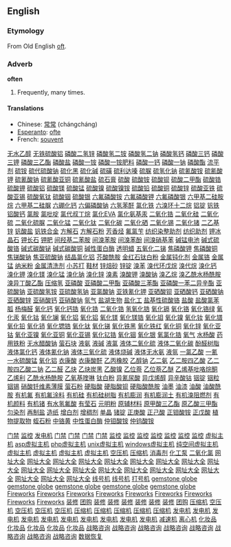 ==English==

===Etymology===
From Old English [[oft]].

===Adverb===

'''often'''

# Frequently, many times.

====Translations====
*Chinese: [[常常]] (chángcháng)
*[[Esperanto]]: [[ofte]]
*French: [[souvent]]
[http://www.shop263.com/downsoft/827.htm 无水乙醇]
[http://www.shop263.com/downsoft/828.htm 无铁硫酸铝]
[http://www.shop263.com/downsoft/829.htm 磷酸二氢锌]
[http://www.shop263.com/downsoft/830.htm 磷酸氢二铵]
[http://www.shop263.com/downsoft/831.htm 磷酸氢二钠]
[http://www.shop263.com/downsoft/832.htm 磷酸氢钙]
[http://www.shop263.com/downsoft/833.htm 磷酸三钙]
[http://www.shop263.com/downsoft/834.htm 磷酸三钾]
[http://www.shop263.com/downsoft/835.htm 磷酸三乙酯]
[http://www.shop263.com/downsoft/836.htm 磷酸盐]
[http://www.shop263.com/downsoft/837.htm 磷酸一铵]
[http://www.shop263.com/downsoft/838.htm 磷酸一铵肥料]
[http://www.shop263.com/downsoft/839.htm 磷酸一钙]
[http://www.shop263.com/downsoft/840.htm 磷酸一钠]
[http://www.shop263.com/downsoft/841.htm 磷酸酯]
[http://www.shop263.com/downsoft/842.htm 流平剂]
[http://www.shop263.com/downsoft/843.htm 硫铵]
[http://www.shop263.com/downsoft/844.htm 硫代硫酸钠]
[http://www.shop263.com/downsoft/845.htm 硫化黑]
[http://www.shop263.com/downsoft/846.htm 硫化碱]
[http://www.shop263.com/downsoft/847.htm 硫磺]
[http://www.shop263.com/downsoft/848.htm 硫利达嗪]
[http://www.shop263.com/downsoft/849.htm 硫脲]
[http://www.shop263.com/downsoft/850.htm 硫氢化钠]
[http://www.shop263.com/downsoft/851.htm 硫氰酸铵]
[http://www.shop263.com/downsoft/852.htm 硫氰酸钾]
[http://www.shop263.com/downsoft/853.htm 硫氰酸钠]
[http://www.shop263.com/downsoft/854.htm 硫氰酸亚铜]
[http://www.shop263.com/downsoft/855.htm 硫氰酸盐]
[http://www.shop263.com/downsoft/856.htm 硫石膏]
[http://www.shop263.com/downsoft/857.htm 硫酸]
[http://www.shop263.com/downsoft/858.htm 硫酸铵]
[http://www.shop263.com/downsoft/859.htm 硫酸钡]
[http://www.shop263.com/downsoft/860.htm 硫酸二甲酯]
[http://www.shop263.com/downsoft/861.htm 硫酸锆]
[http://www.shop263.com/downsoft/862.htm 硫酸钾]
[http://www.shop263.com/downsoft/863.htm 硫酸铝]
[http://www.shop263.com/downsoft/864.htm 硫酸镁]
[http://www.shop263.com/downsoft/865.htm 硫酸锰]
[http://www.shop263.com/downsoft/866.htm 硫酸镍]
[http://www.shop263.com/downsoft/867.htm 硫酸镍铵]
[http://www.shop263.com/downsoft/868.htm 硫酸铅]
[http://www.shop263.com/downsoft/869.htm 硫酸铜]
[http://www.shop263.com/downsoft/870.htm 硫酸锌]
[http://www.shop263.com/downsoft/871.htm 硫酸亚铁]
[http://www.shop263.com/downsoft/873.htm 硫酸亚锡]
[http://www.shop263.com/downsoft/873.htm 硫酸氧钛]
[http://www.shop263.com/downsoft/874.htm 硫酸铟]
[http://www.shop263.com/downsoft/875.htm 硫酸银]
[http://www.shop263.com/downsoft/876.htm 六氟磷酸铵]
[http://www.shop263.com/downsoft/877.htm 六氟磷酸钾]
[http://www.shop263.com/downsoft/878.htm 六氟磷酸银]
[http://www.shop263.com/downsoft/879.htm 六甲基二硅胺烷]
[http://www.shop263.com/downsoft/880.htm 六甲基二硅脲]
[http://www.shop263.com/downsoft/881.htm 六硼化钙]
[http://www.shop263.com/downsoft/882.htm 六偏磷酸钠]
[http://www.shop263.com/downsoft/883.htm 六氢苯酐]
[http://www.shop263.com/downsoft/884.htm 氯化铁]
[http://www.shop263.com/downsoft/885.htm 六溴环十二烷]
[http://www.shop263.com/downsoft/886.htm 铝锭]
[http://www.shop263.com/downsoft/887.htm 钒铁]
[http://www.shop263.com/downsoft/888.htm 铝酸钙]
[http://www.shop263.com/downsoft/889.htm 氯胺]
[http://www.shop263.com/downsoft/890.htm 氯吡啶]
[http://www.shop263.com/downsoft/891.htm 氯代叔丁烷]
[http://www.shop263.com/downsoft/892.htm 氯化EVA]
[http://www.shop263.com/downsoft/893.htm 氯化氨基汞]
[http://www.shop263.com/downsoft/894.htm 二氧化锆]
[http://www.shop263.com/downsoft/895.htm 二氧化硅]
[http://www.shop263.com/downsoft/896.htm 二氧化硫]
[http://www.shop263.com/downsoft/897.htm 二氧化硫脲]
[http://www.shop263.com/downsoft/898.htm 二氧化锰]
[http://www.shop263.com/downsoft/899.htm 二氧化钛]
[http://www.shop263.com/downsoft/900.htm 二氧化碳]
[http://www.shop263.com/downsoft/901.htm 二氧化硒]
[http://www.shop263.com/downsoft/902.htm 二氧化锡]
[http://www.shop263.com/downsoft/903.htm 二氧化锗]
[http://www.shop263.com/downsoft/904.htm 二乙基锌]
[http://www.shop263.com/downsoft/905.htm 钒酸盐]
[http://www.shop263.com/downsoft/906.htm 钒铁合金]
[http://www.shop263.com/downsoft/907.htm 方解石]
[http://www.shop263.com/downsoft/908.htm 方解石粉]
[http://www.shop263.com/downsoft/909.htm 芳香烃]
[http://www.shop263.com/downsoft/910.htm 氟氯苄]
[http://www.shop263.com/downsoft/911.htm 纺织染整助剂]
[http://www.shop263.com/downsoft/912.htm 纺织助剂]
[http://www.shop263.com/downsoft/913.htm 钾冰晶石]
[http://www.shop263.com/downsoft/914.htm 钾长石]
[http://www.shop263.com/downsoft/915.htm 钾肥]
[http://www.shop263.com/downsoft/916.htm 间羟基二苯胺]
[http://www.shop263.com/downsoft/917.htm 间溴苯胺]
[http://www.shop263.com/downsoft/918.htm 间溴苯酚]
[http://www.shop263.com/downsoft/919.htm 间溴硝基苯]
[http://www.shop263.com/downsoft/920.htm 碱锰电池]
[http://www.shop263.com/downsoft/921.htm 碱式硫酸铬]
[http://www.shop263.com/downsoft/922.htm 碱式碳酸铋]
[http://www.shop263.com/downsoft/923.htm 碱式碳酸铜]
[http://www.shop263.com/downsoft/924.htm 碱性蛋白酶]
[http://www.shop263.com/downsoft/925.htm 透明蜡]
[http://www.shop263.com/downsoft/926.htm 五氧化二锑]
[http://www.shop263.com/downsoft/927.htm 焦磷酸钾]
[http://www.shop263.com/downsoft/928.htm 焦磷酸铜]
[http://www.shop263.com/downsoft/929.htm 焦锑酸钠]
[http://www.shop263.com/downsoft/930.htm 焦亚硫酸钠]
[http://www.shop263.com/downsoft/931.htm 结晶氯化铝]
[http://www.shop263.com/downsoft/932.htm 芥酸酰胺]
[http://www.shop263.com/downsoft/933.htm 金红石钛白粉]
[http://www.shop263.com/downsoft/934.htm 金属钝化剂]
[http://www.shop263.com/downsoft/935.htm 金属铬]
[http://www.shop263.com/downsoft/936.htm 金属锰]
[http://www.shop263.com/downsoft/937.htm 纳米粉]
[http://www.shop263.com/downsoft/938.htm 金属清洗剂]
[http://www.shop263.com/downsoft/939.htm 小苏打]
[http://www.shop263.com/downsoft/940.htm 鞋材]
[http://www.shop263.com/downsoft/941.htm 锌焙砂]
[http://www.shop263.com/downsoft/942.htm 锌锭]
[http://www.shop263.com/downsoft/943.htm 溴苯]
[http://www.shop263.com/downsoft/944.htm 溴代环戊烷]
[http://www.shop263.com/downsoft/945.htm 溴代烷]
[http://www.shop263.com/downsoft/946.htm 溴化钙]
[http://www.shop263.com/downsoft/947.htm 溴化钾]
[http://www.shop263.com/downsoft/948.htm 溴化镁]
[http://www.shop263.com/downsoft/949.htm 溴化锰]
[http://www.shop263.com/downsoft/950.htm 溴化钠]
[http://www.shop263.com/downsoft/951.htm 溴化锌]
[http://www.shop263.com/downsoft/952.htm 溴素]
[http://www.shop263.com/downsoft/953.htm 溴酸钾]
[http://www.shop263.com/downsoft/954.htm 溴酸钠]
[http://www.shop263.com/downsoft/955.htm 溴乙烷]
[http://www.shop263.com/downsoft/956.htm 溴乙酰水杨酰胺]
[http://www.shop263.com/downsoft/957.htm 溴异丁酸乙酯]
[http://www.shop263.com/downsoft/958.htm 压缩氢]
[http://www.shop263.com/downsoft/959.htm 亚磷酸]
[http://www.shop263.com/downsoft/960.htm 亚磷酸二甲酯]
[http://www.shop263.com/downsoft/961.htm 亚磷酸三苯酯]
[http://www.shop263.com/downsoft/962.htm 亚磷酸一苯二异辛酯]
[http://www.shop263.com/downsoft/963.htm 亚硫酸钠]
[http://www.shop263.com/downsoft/964.htm 亚硫酸氢铵]
[http://www.shop263.com/downsoft/965.htm 亚硫酸氢钠]
[http://www.shop263.com/downsoft/966.htm 亚氯酸钠]
[http://www.shop263.com/downsoft/967.htm 亚铁氰化钾]
[http://www.shop263.com/downsoft/968.htm 亚硒酸钡]
[http://www.shop263.com/downsoft/969.htm 亚硒酸钙]
[http://www.shop263.com/downsoft/970.htm 亚硒酸钠]
[http://www.shop263.com/downsoft/971.htm 亚硒酸锌]
[http://www.shop263.com/downsoft/972.htm 亚硝酸钙]
[http://www.shop263.com/downsoft/973.htm 亚硝酸钠]
[http://www.shop263.com/downsoft/974.htm 氩气]
[http://www.shop263.com/downsoft/975.htm 盐湖生物]
[http://www.shop263.com/downsoft/976.htm 盐化工]
[http://www.shop263.com/downsoft/977.htm 盐基性硫酸铬]
[http://www.shop263.com/downsoft/978.htm 盐酸]
[http://www.shop263.com/downsoft/979.htm 盐酸氯苯胍]
[http://www.shop263.com/downsoft/980.htm 杨梅醛]
[http://www.shop263.com/downsoft/981.htm 氧化钙]
[http://www.shop263.com/downsoft/982.htm 氧化钙锆]
[http://www.shop263.com/downsoft/983.htm 氧化锆]
[http://www.shop263.com/downsoft/984.htm 二氧化锆]
[http://www.shop263.com/downsoft/985.htm 氢氧化锆]
[http://www.shop263.com/downsoft/986.htm 氧化镉]
[http://www.shop263.com/downsoft/987.htm 氧化铬]
[http://www.shop263.com/downsoft/988.htm 氧化铬绿]
[http://www.shop263.com/downsoft/989.htm 氧化汞]
[http://www.shop263.com/downsoft/990.htm 氧化钴]
[http://www.shop263.com/downsoft/991.htm 氧化镧]
[http://www.shop263.com/downsoft/992.htm 氧化铝]
[http://www.shop263.com/downsoft/993.htm 氧化铝]
[http://www.shop263.com/downsoft/994.htm 氧化镁]
[http://www.shop263.com/downsoft/995.htm 氧化镁锆]
[http://www.shop263.com/downsoft/996.htm 氧化钼]
[http://www.shop263.com/downsoft/997.htm 氧化镍]
[http://www.shop263.com/downsoft/998.htm 氧化钕]
[http://www.shop263.com/downsoft/999.htm 氧化镨]
[http://www.shop263.com/downsoft/1000.htm 氧化铅]
[http://www.shop263.com/downsoft/1001.htm 氧化铈]
[http://www.shop263.com/downsoft/1002.htm 氧化锶锆]
[http://www.shop263.com/downsoft/1003.htm 氧化钛]
[http://www.shop263.com/downsoft/1004.htm 氧化锑]
[http://www.shop263.com/downsoft/1005.htm 氧化铁黑]
[http://www.shop263.com/downsoft/1006.htm 氧化铁红]
[http://www.shop263.com/downsoft/1007.htm 氧化铜]
[http://www.shop263.com/downsoft/1008.htm 氧化锌]
[http://www.shop263.com/downsoft/1009.htm 氧化亚钴]
[http://www.shop263.com/downsoft/1010.htm 氧化亚镍]
[http://www.shop263.com/downsoft/1011.htm 氧化亚铜]
[http://www.shop263.com/downsoft/1012.htm 氧化亚锡]
[http://www.shop263.com/downsoft/1013.htm 氧化钇锆]
[http://www.shop263.com/downsoft/1014.htm 氧化铟]
[http://www.shop263.com/downsoft/1015.htm 氧化银]
[http://www.shop263.com/downsoft/1016.htm 氧氯化锆]
[http://www.shop263.com/downsoft/1017.htm 氧气]
[http://www.shop263.com/downsoft/1018.htm 水杨酸]
[http://www.shop263.com/downsoft/1019.htm 药用铁粉]
[http://www.shop263.com/downsoft/1020.htm 无水醋酸钠]
[http://www.shop263.com/downsoft/1021.htm 萤石块]
[http://www.shop263.com/downsoft/1022.htm 液氨]
[http://www.shop263.com/downsoft/1023.htm 液碱]
[http://www.shop263.com/downsoft/1024.htm 液氯]
[http://www.shop263.com/downsoft/1025.htm 液体二氧化硫]
[http://www.shop263.com/downsoft/1026.htm 液体二氧化碳]
[http://www.shop263.com/downsoft/1027.htm 酚醛树脂]
[http://www.shop263.com/downsoft/1028.htm 液体氯化钙]
[http://www.shop263.com/downsoft/1029.htm 液体氰化钠]
[http://www.shop263.com/downsoft/1030.htm 液体三氧化硫]
[http://www.shop263.com/downsoft/1031.htm 液体烧碱]
[http://www.shop263.com/downsoft/1032.htm 液体无水氨]
[http://www.shop263.com/downsoft/1033.htm 液氩]
[http://www.shop263.com/downsoft/1034.htm 一氯乙酸]
[http://www.shop263.com/downsoft/1035.htm 一氰]
[http://www.shop263.com/downsoft/1036.htm 一水硫酸锰]
[http://www.shop263.com/downsoft/1037.htm 氧化铝]
[http://www.shop263.com/downsoft/1038.htm 衣康酸]
[http://www.shop263.com/downsoft/1039.htm 衣康酸酐]
[http://www.shop263.com/downsoft/1040.htm 乙丙橡胶]
[http://www.shop263.com/downsoft/1041.htm 乙醇钠]
[http://www.shop263.com/downsoft/1042.htm 乙二氨]
[http://www.shop263.com/downsoft/1043.htm 乙二胺四乙酸]
[http://www.shop263.com/downsoft/1044.htm 乙二胺四乙酸二钠]
[http://www.shop263.com/downsoft/1045.htm 乙二醛]
[http://www.shop263.com/downsoft/1046.htm 乙炔]
[http://www.shop263.com/downsoft/1047.htm 乙炔炭黑]
[http://www.shop263.com/downsoft/1048.htm 乙酸镍]
[http://www.shop263.com/downsoft/1049.htm 乙位萘]
[http://www.shop263.com/downsoft/1050.htm 乙位萘乙醚]
[http://www.shop263.com/downsoft/1051.htm 乙烯基吡咯烷酮]
[http://www.shop263.com/downsoft/1052.htm 乙烯利]
[http://www.shop263.com/downsoft/1053.htm 乙酰水杨酰胺]
[http://www.shop263.com/downsoft/1054.htm 乙氧基喹啉]
[http://www.shop263.com/downsoft/1055.htm 钛白粉]
[http://www.shop263.com/downsoft/1056.htm 异氰尿酸]
[http://www.shop263.com/downsoft/1057.htm 异戊烯醇]
[http://www.shop263.com/downsoft/1058.htm 异辛酸钴]
[http://www.shop263.com/downsoft/1059.htm 铟锭]
[http://www.shop263.com/downsoft/1060.htm 铟粒]
[http://www.shop263.com/downsoft/1061.htm 铟锡]
[http://www.shop263.com/downsoft/1062.htm 硝酸钎维素薄膜]
[http://www.shop263.com/downsoft/1063.htm 萤石粉]
[http://www.shop263.com/downsoft/1064.htm 硬脂酸]
[http://www.shop263.com/downsoft/1065.htm 硬脂酸钡]
[http://www.shop263.com/downsoft/1066.htm 硬脂酸酰胺]
[http://www.shop263.com/downsoft/1067.htm 油墨]
[http://www.shop263.com/downsoft/1068.htm 油漆]
[http://www.shop263.com/downsoft/1069.htm 油酸]
[http://www.shop263.com/downsoft/1070.htm 油酸酰胺]
[http://www.shop263.com/downsoft/1071.htm 有机氟]
[http://www.shop263.com/downsoft/1072.htm 有机氟涂料]
[http://www.shop263.com/downsoft/1073.htm 有机硅]
[http://www.shop263.com/downsoft/1074.htm 有机硅树脂]
[http://www.shop263.com/downsoft/1075.htm 有机膨润]
[http://www.shop263.com/downsoft/1076.htm 有机膨润土]
[http://www.shop263.com/downsoft/1077.htm 有机溴阻燃剂]
[http://www.shop263.com/downsoft/1078.htm 有机颜料]
[http://www.shop263.com/downsoft/1079.htm 有机锗]
[http://www.shop263.com/downsoft/1070.htm 有水氢氟酸]
[http://www.shop263.com/downsoft/1081.htm 有莹石]
[http://www.shop263.com/downsoft/1082.htm 元明粉]
[http://www.shop263.com/downsoft/1083.htm 原辅材料]
[http://www.shop263.com/downsoft/1084.htm 原甲酸三乙酯]
[http://www.shop263.com/downsoft/1085.htm 原乙酸三甲酯]
[http://www.shop263.com/downsoft/1086.htm 匀染剂]
[http://www.shop263.com/downsoft/1087.htm 再制盐]
[http://www.shop263.com/downsoft/1088.htm 造纸]
[http://www.shop263.com/downsoft/1089.htm 增白剂]
[http://www.shop263.com/downsoft/1090.htm 增稠剂]
[http://www.shop263.com/downsoft/1091.htm 单晶]
[http://www.shop263.com/downsoft/1092.htm 锗锭]
[http://www.shop263.com/downsoft/1093.htm 正庚酸]
[http://www.shop263.com/downsoft/1094.htm 正己酸]
[http://www.shop263.com/downsoft/1095.htm 正钼酸铵]
[http://www.shop263.com/downsoft/1096.htm 正戊酸]
[http://www.shop263.com/downsoft/1097.htm 植物提取物]
[http://www.shop263.com/downsoft/1098.htm 蛭石粉]
[http://www.shop263.com/downsoft/1099.htm 中铬黄]
[http://www.shop263.com/downsoft/1100.htm 中性蛋白酶]
[http://www.shop263.com/downsoft/1101.htm 仲钼酸铵]
[http://www.shop263.com/downsoft/1102.htm 仲钨酸铵]







 

 

 





 

[http://www.haishun.net 门禁]
[http://www.haishun.net 监控]
[http://www.genset-sh.com 发电机]
[http://www.haishun.net/p_mjds.htm 门禁]
[http://www.haishun.net/p_mjds_dmmj.htm 门禁]
[http://www.haishun.net/p_mjds_lwmj.htm 门禁]
[http://www.haishun.net/p_mjds_yjs.htm 门禁]
[http://www.haishun.net/cctv.htm 监控]
[http://www.haishun.net/p_cctv_jk.htm 监控]
[http://www.haishun.net/p_cctv_jk_sxj.htm 监控]
[http://www.haishun.net/p_cctv_jk_xsq.htm 监控]
[http://www.haishun.net/p_cctv_jk_yplxj.htm 监控]
[http://www.haishun.net/p_cctv_jk_yt.htm 监控]
[http://www.haishun.net/p_cctv_jk_zj.htm 监控]
[http://www.7766888.com 虚拟主机]
[http://www.7766888.com/introcom.htm asp虚拟主机]
[http://www.7766888.com/introcn.htm php虚拟主机]
[http://www.7766888.com/u_puji.htm unix虚拟主机]
[http://www.7766888.com/mysql.htm windows虚拟主机]
[http://www.7766888.com/u_jingji.htm 纯空间虚拟主机]
[http://www.7766888.com/u_biaozhun.htm 虚拟主机]
[http://www.7766888.com/u_zhiqiang.htm 虚拟主机]
[http://www.7766888.com/w_jingji.htm 虚拟主机]
[http://www.7766888.com/w_biaozhun.htm 虚拟主机]
[http://www.asp169.com/marketingsoft1.htm 空压机]
[http://www.asp169.com/marketingsoft2.htm 压缩机]
[http://www.asp169.com/zhaoguan.htm 消毒剂]
[http://www.xsjby.cn 化工泵]
[http://www.asp169.com/zhaoguan2.htm 二氧化氯]
[http://www.fm360.net 网址大全]
[http://www.fm360.net/page/001.html 网址大全]
[http://www.fm360.net/page/game.htm 网址大全]
[http://www.fm360.net/page/software.htm 网址大全]
[http://www.fm360.net/page/jinshi.htm 网址大全]
[http://www.fm360.net/page/music.htm 网址大全]
[http://www.fm360.net/page/053.html 网址大全]
[http://www.fm360.net/page/flash.htm 网址大全]
[http://www.fm360.net/page/newsweek.htm 网址大全]
[http://www.fm360.net/page/club.htm 网址大全]
[http://www.fm360.net/page/stock.htm 网址大全]
[http://www.fm360.net/page/love.htm 网址大全]
[http://www.fm360.net/page/netcard.htm 网址大全]
[http://www.fm360.net/page/025.html 网址大全]
[http://www.fm360.net/page/hardware.htm 网址大全]
[http://www.fm360.net/page/sport.htm 网址大全]
[http://www.fm360.net/page/shouji.htm 网址大全]
[http://www.fm360.net/page/ym.htm 网址大全]
[http://www.fm360.net/page/ylbj.htm 网址大全]
[http://www.fm360.net/page/car.htm 网址大全]
[http://www.jifamark.com 线号机]
[http://www.jifamark.com/xhj.htm 线号机]
[http://www.jifamark.com 打号机]
[http://global.garrywa.com/index1.htm gemstone globe]
[http://global.garrywa.com/recommend.asp gemstone globe]
[http://global.garrywa.com/productclass.asp gemstone globe]
[http://global.garrywa.com gemstone globe]
[http://global.garrywa.com/order.htm gemstone globe]
[http://fireworks.garrywa.com Fireworks]
[http://fireworks.garrywa.com/about.htm Fireworks]
[http://fireworks.garrywa.com/factory.htm Fireworks]
[http://fireworks.garrywa.com/index.htm Fireworks]
[http://fireworks.garrywa.com/pro.htm Fireworks]
[http://fireworks.garrywa.com/faq.htm Fireworks]
[http://fireworks.garrywa.com/safty.htm Fireworks]
[http://fireworks.garrywa.com/contact.htm Fireworks]
[http://fireworks.garrywa.com/productclass.asp Fireworks]
[http://www.funasia.cn 装修]
[http://www.funasia.cn 团购]
[http://www.funasia.cn/pinpai.asp 装修]
[http://www.funasia.cn/client/gb_list.asp 装修]
[http://www.funasia.cn/design/index.asp 装修]
[http://www.funasia.cn/funasiaHome/index.asp 装修]
[http://www.funasia.cn/jiancai.asp 装修]
[http://www.funasia.cn/shishang.asp 装修]
[http://www.funasia.cn/mall/AboutOur.htm 团购]
[http://www.sec66.com 压缩机]
[http://www.sec66.com 空压机]
[http://www.sec66.com/ym001/pro.asp 空压机]
[http://www.sec66.com/index001.htm 空压机]
[http://www.sec66.com/ym001/intr.htm 空压机]
[http://www.sec66.com/ym001/application.htm 压缩机]
[http://www.sec66.com/ym001/service.htm 压缩机]
[http://www.sec66.com/ym001/news.htm 压缩机]
[http://www.sec66.com/ym001/bbs.htm 压缩机]
[http://www.sec66.com/ym001/en_intr.htm 压缩机]
[http://www.genset-sh.com 发电机]
[http://www.genset-sh.com/cai.asp 发电机]
[http://www.genset-sh.com/tancu.asp 发电机]
[http://www.genset-sh.com/xi3.asp 发电机]
[http://www.genset-sh.com/lan.asp 发电机]
[http://www.genset-sh.com/leng.asp 发电机]
[http://www.genset-sh.com/jiyou.asp 发电机]
[http://www.genset-sh.com/ranyou.asp 发电机]
[http://www.genset-sh.com/kuongqi.asp 发电机]
[http://www.genset-sh.com/ssss.asp 发电机]
[http://www.zj-df.com 减速机]
[http://www.xhhj.com.cn 离心机]
[http://www.cndevi.com 化妆品]
[http://www.cndevi.com/About.asp 化妆品]
[http://www.cndevi.com/Product.asp 化妆品]
[http://www.cndevi.com/sale.asp 化妆品]
[http://www.cndevi.com/Went.asp 化妆品]
[http://www.sinostrategy.com 战略咨询]
[http://www.sinostrategy.com/finalbexcel/index.asp 战略咨询]
[http://www.sinostrategy.com/finalbexcel/service/index.asp 战略咨询]
[http://www.sinostrategy.com/finalbexcel/expertise/index.asp 战略咨询]
[http://www.sinostrategy.com/finalbexcel/practice/index.asp 战略咨询]
[http://www.sinostrategy.com/finalbexcel/knowledge/index.asp 战略咨询]
[http://www.sinostrategy.com/finalbexcel/connect/index.asp 战略咨询]
[http://www.sinostrategy.com/finalbexcel/company/media_center/index.asp 战略咨询]
[http://www.hdfix.com.cn 数据恢复]